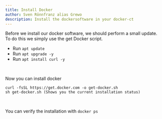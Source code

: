```yaml
---
title: Install Docker
author: Sven Rönnfranz alias Grewo
description: Install the dockersoftware in your docker-ct
---
```



Before we install our docker software, we should perform a small update.<br/>
To do this we simply use the get Docker script.

* Run `apt update`
* Run `apt upgrade -y`
* Run `apt install curl -y`
<br/>

Now you can install docker
```
curl -fsSL https://get.docker.com -o get-docker.sh
sh get-docker.sh (Shows you the current installation status)
```
<br/>

You can verify the installation with `docker ps`
